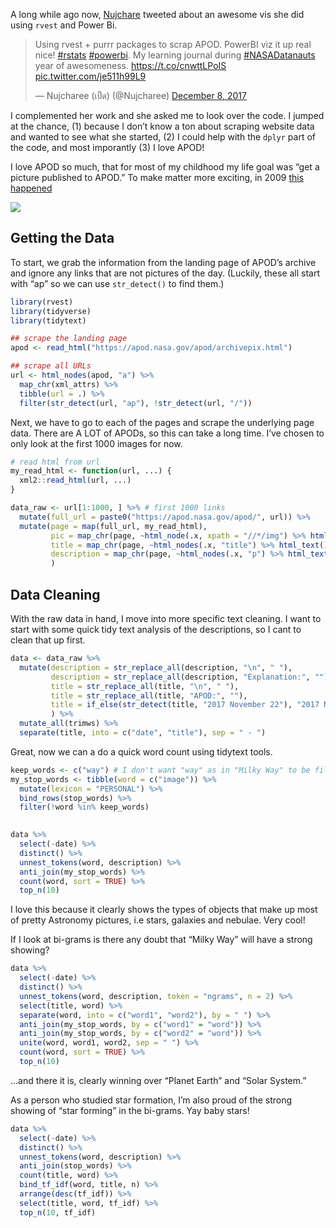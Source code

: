A long while ago now, [Nujchare](https://twitter.com/Nujcharee) tweeted about an awesome vis she did using `rvest` and Power Bi. 

<blockquote class="twitter-tweet" data-lang="en"><p lang="en" dir="ltr">Using rvest + purrr packages to scrap APOD. PowerBI viz it up real nice! <a href="https://twitter.com/hashtag/rstats?src=hash&amp;ref_src=twsrc%5Etfw">#rstats</a> <a href="https://twitter.com/hashtag/powerbi?src=hash&amp;ref_src=twsrc%5Etfw">#powerbi</a>. My learning journal during <a href="https://twitter.com/hashtag/NASADatanauts?src=hash&amp;ref_src=twsrc%5Etfw">#NASADatanauts</a> year of awesomeness.  <a href="https://t.co/cnwttLPoIS">https://t.co/cnwttLPoIS</a> <a href="https://t.co/je511h99L9">pic.twitter.com/je511h99L9</a></p>&mdash; Nujcharee (เป็ด) (@Nujcharee) <a href="https://twitter.com/Nujcharee/status/939257591431036929?ref_src=twsrc%5Etfw">December 8, 2017</a></blockquote>
<script async src="https://platform.twitter.com/widgets.js" charset="utf-8"></script>

I complemented her work and she asked me to look over the code. I jumped at the chance, (1) because I don't know a ton about scraping website data and wanted to see what she started, (2) I could help with the `dplyr` part of the code, and most imporantly (3) I love APOD!

I love APOD so much, that for most of my childhood my life goal was "get a picture published to APOD." To make matter more exciting, in 2009 [this happened](https://apod.nasa.gov/apod/ap090917.html)

![](../images/apod_me.png)

## Getting the Data

To start, we grab the information from the landing page of APOD's archive and ignore any links that are not pictures of the day. (Luckily, these all start with "ap" so we can use `str_detect()` to find them.)

```r
library(rvest)
library(tidyverse)
library(tidytext)

## scrape the landing page
apod <- read_html("https://apod.nasa.gov/apod/archivepix.html")

## scrape all URLs
url <- html_nodes(apod, "a") %>% 
  map_chr(xml_attrs) %>%
  tibble(url = .) %>%
  filter(str_detect(url, "ap"), !str_detect(url, "/"))
```


Next, we have to go to each of the pages and scrape the underlying page data. There are A LOT of APODs, so this can take a long time. I've chosen to only look at the first 1000 images for now.


```r
# read html from url
my_read_html <- function(url, ...) {
  xml2::read_html(url, ...)
}

data_raw <- url[1:1000, ] %>% # first 1000 links
  mutate(full_url = paste0("https://apod.nasa.gov/apod/", url)) %>%
  mutate(page = map(full_url, my_read_html),
         pic = map_chr(page, ~html_node(.x, xpath = "//*/img") %>% html_attr("src")),
         title = map_chr(page, ~html_nodes(.x, "title") %>% html_text()),
         description = map_chr(page, ~html_nodes(.x, "p") %>% html_text() %>% .[str_detect(., "Ex")]) # descriptions start with "Explanation:"
         )
```


## Data Cleaning

With the raw data in hand, I move into more specific text cleaning. I want to start with some quick tidy text analysis of the descriptions, so I cant to clean that up first.

```r
data <- data_raw %>% 
  mutate(description = str_replace_all(description, "\n", " "),
         description = str_replace_all(description, "Explanation:", ""),
         title = str_replace_all(title, "\n", " "),
         title = str_replace_all(title, "APOD:", ""),
         title = if_else(str_detect(title, "2017 November 22"), "2017 November 22 - Oumuamua Interstellar Asteroid", title)
         ) %>%
  mutate_all(trimws) %>%
  separate(title, into = c("date", "title"), sep = " - ")
```


Great, now we can a do a quick word count using tidytext tools.

```r
keep_words <- c("way") # I don't want "way" as in "Milky Way" to be filtered
my_stop_words <- tibble(word = c("image")) %>%
  mutate(lexicon = "PERSONAL") %>%
  bind_rows(stop_words) %>%
  filter(!word %in% keep_words)
  

data %>%
  select(-date) %>%
  distinct() %>%
  unnest_tokens(word, description) %>%
  anti_join(my_stop_words) %>%
  count(word, sort = TRUE) %>%
  top_n(10)
```


I love this because it clearly shows the types of objects that make up most of pretty Astronomy pictures, i.e stars, galaxies and nebulae. Very cool! 


If I look at bi-grams is there any doubt that "Milky Way" will have a strong showing?

```r
data %>%
  select(-date) %>%
  distinct() %>%
  unnest_tokens(word, description, token = "ngrams", n = 2) %>%
  select(title, word) %>%
  separate(word, into = c("word1", "word2"), by = " ") %>%
  anti_join(my_stop_words, by = c("word1" = "word")) %>%
  anti_join(my_stop_words, by = c("word2" = "word")) %>%
  unite(word, word1, word2, sep = " ") %>%
  count(word, sort = TRUE) %>%
  top_n(10)
```

...and there it is, clearly winning over "Planet Earth" and "Solar System." 

As a person who studied star formation, I'm also proud of the strong showing of "star forming" in the bi-grams. Yay baby stars!

```r
data %>%
  select(-date) %>%
  distinct() %>%
  unnest_tokens(word, description) %>%
  anti_join(stop_words) %>%
  count(title, word) %>%
  bind_tf_idf(word, title, n) %>%
  arrange(desc(tf_idf)) %>%
  select(title, word, tf_idf) %>%
  top_n(10, tf_idf)
```
